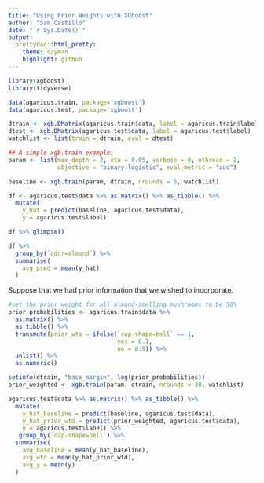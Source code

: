 ---
title: "Using Prior Weights with XGboost"
author: "Sam Castillo"
date: "`r Sys.Date()`"
output:
  prettydoc::html_pretty:
    theme: cayman
    highlight: github
---

```{r message = F, warning = F}
library(xgboost)
library(tidyverse)
```

```{r}
data(agaricus.train, package='xgboost')
data(agaricus.test, package='xgboost')

dtrain <- xgb.DMatrix(agaricus.train$data, label = agaricus.train$label)
dtest <- xgb.DMatrix(agaricus.test$data, label = agaricus.test$label)
watchlist <- list(train = dtrain, eval = dtest)

## A simple xgb.train example:
param <- list(max_depth = 2, eta = 0.05, verbose = 0, nthread = 2,
              objective = "binary:logistic", eval_metric = "auc")

baseline <- xgb.train(param, dtrain, nrounds = 5, watchlist)
```

```{r}
df <- agaricus.test$data %>% as.matrix() %>% as_tibble() %>% 
  mutate(
    y_hat = predict(baseline, agaricus.test$data),
    y = agaricus.test$label)

df %>% glimpse()
```

```{r}

df %>% 
  group_by(`odor=almond`) %>% 
  summarise(
    avg_pred = mean(y_hat)
  )
```

Suppose that we had prior information that we wished to incorporate.

```{r}
#set the prior weight for all almond-smelling mushrooms to be 50%
prior_probabilities <- agaricus.train$data %>% 
  as.matrix() %>% 
  as_tibble() %>% 
  transmute(prior_wts = ifelse(`cap-shape=bell` == 1, 
                               yes = 0.1, 
                               no = 0.9)) %>% 
  unlist() %>% 
  as.numeric()

```


```{r}
setinfo(dtrain, "base_margin", log(prior_probabilities))
prior_weighted <- xgb.train(param, dtrain, nrounds = 30, watchlist)

agaricus.test$data %>% as.matrix() %>% as_tibble() %>% 
  mutate(
    y_hat_baseline = predict(baseline, agaricus.test$data),
    y_hat_prior_wtd = predict(prior_weighted, agaricus.test$data),
    y = agaricus.test$label) %>% 
   group_by(`cap-shape=bell`) %>% 
  summarise(
    avg_baseline = mean(y_hat_baseline),
    avg_wtd = mean(y_hat_prior_wtd),
    avg_y = mean(y)
  ) 
```


